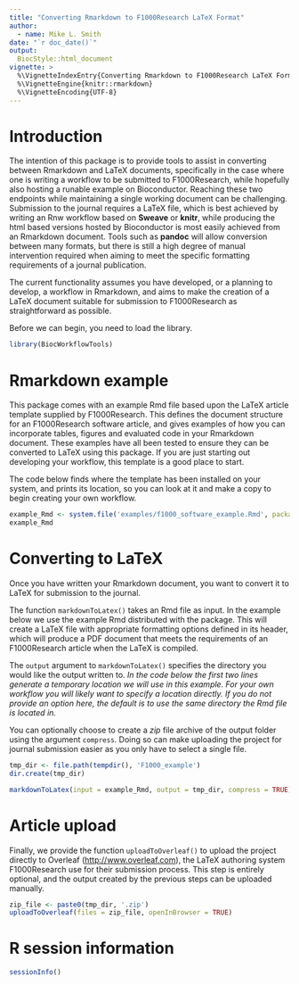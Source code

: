 ```yaml
---
title: "Converting Rmarkdown to F1000Research LaTeX Format"
author: 
  - name: Mike L. Smith
date: "`r doc_date()`"
output: 
  BiocStyle::html_document
vignette: >
  %\VignetteIndexEntry{Converting Rmarkdown to F1000Research LaTeX Format}
  %\VignetteEngine{knitr::rmarkdown}
  %\VignetteEncoding{UTF-8}  
---
```


# Introduction

The intention of this package is to provide tools to assist in converting between Rmarkdown and LaTeX documents, specifically in the case where one is writing a workflow to be submitted to F1000Research, while hopefully also hosting a runable example on Bioconductor.  Reaching these two endpoints while maintaining a single working document can be challenging.  Submission to the journal requires a LaTeX file, which is best achieved by writing an Rnw workflow based on **Sweave** or **knitr**, while producing the html based versions hosted by Bioconductor is most easily achieved from an Rmarkdown document.  Tools such as **pandoc** will allow conversion between many formats, but there is still a high degree of manual intervention required when aiming to meet the specific formatting requirements of a journal publication.  

The current functionality assumes you have developed, or a planning to develop, a workflow in Rmarkdown, and aims to make the creation of a LaTeX document suitable for submission to F1000Research as straightforward as possible.

Before we can begin, you need to load the library.

```r
library(BiocWorkflowTools)
```

# Rmarkdown example

This package comes with an example Rmd file based upon the LaTeX article template supplied by F1000Research.  This defines the document structure for an F1000Research software article, and gives examples of how you can incorporate tables, figures and evaluated code in your Rmarkdown document.  These examples have all been tested to ensure they can be converted to LaTeX using this package.  If you are just starting out developing your workflow, this template is a good place to start.

The code below finds where the template has been installed on your system, and prints its location, so you can look at it and make a copy to begin creating your own workflow.

```r
example_Rmd <- system.file('examples/f1000_software_example.Rmd', package = "BiocWorkflowTools")
example_Rmd
```

# Converting to LaTeX

Once you have written your Rmarkdown document, you want to convert it to LaTeX for submission to the journal.   

The function `markdownToLatex()` takes an Rmd file as input.  In the example below we use the example Rmd distributed with the package. This will create a LaTeX file with appropriate formatting options defined in its header, which will produce a PDF document that meets the requirements of an F1000Research article when the LaTeX is compiled.

The `output` argument to `markdownToLatex()` specifies the directory you would like the output written to.  *In the code below the first two lines generate a temporary location we will use in this example.  For your own workflow you will likely want to specify a location directly.  If you do not provide an option here, the default is to use the same directory the Rmd file is located in.*

You can optionally choose to create a *zip* file archive of the output folder using the argument `compress`.  Doing so can make uploading the project for journal submission easier as you only have to select a single file.


```r
tmp_dir <- file.path(tempdir(), 'F1000_example')
dir.create(tmp_dir)
```
<!--- setting this to eval=TRUE goes badly.  I think this is because markdownToLatex() explicitly sets knitr to render latex code chunks and everything gets very confused as a result -->
```r
markdownToLatex(input = example_Rmd, output = tmp_dir, compress = TRUE)
```

# Article upload

Finally, we provide the function `uploadToOverleaf()` to upload the project directly to Overleaf (<http://www.overleaf.com>), the LaTeX authoring system F1000Research use for their submission process.  This step is entirely optional, and the output created by the previous steps can be uploaded manually.  

<!-- don't run this code chunk as we don't want to spam Overleaf -->
```r
zip_file <- paste0(tmp_dir, '.zip')
uploadToOverleaf(files = zip_file, openInBrowser = TRUE)
```

# R session information

```r
sessionInfo()
```